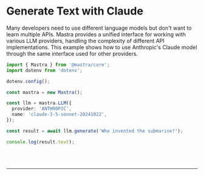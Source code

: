 
# Generate Text with Claude

Many developers need to use different language models but don't want to learn multiple APIs. Mastra provides a unified interface for working with various LLM providers, handling the complexity of different API implementations. This example shows how to use Anthropic's Claude model through the same interface used for other providers.

```ts showLineNumbers copy
import { Mastra } from '@mastra/core';
import dotenv from 'dotenv';

dotenv.config();

const mastra = new Mastra();

const llm = mastra.LLM({
  provider: 'ANTHROPIC',
  name: 'claude-3-5-sonnet-20241022',
});

const result = await llm.generate('Who invented the submarine?');

console.log(result.text);
```

<br />
<br />
<hr className="dark:border-[#404040] border-gray-300" />
<br />
<br />
<GithubLink link={'https://github.com/mastra-ai/mastra/blob/main/examples/basics/llms/generate-text-with-claude'} />
